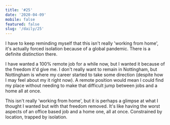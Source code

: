 ```yaml
---
title: '#25'
date: '2020-04-09'
mobile: false
featured: false
slug: '/daily/25'
---
```


I have to keep reminding myself that this isn't really 'working from home', it's actually forced isolation because of a global pandemic. There is a definite distinction there.

I have wanted a 100% remote job for a while now, but I wanted it because of the freedom it'd give me. I don't really want to remain in Nottingham, but Nottingham is where my career started to take some direction (despite how I may feel about my it right now). A remote position would mean I could find my place without needing to make that difficult jump between jobs and a home all at once.

This isn't really 'working from home', but it is perhaps a glimpse at what I thought I wanted but with that freedom removed. It's like having the worst aspects of an office based job and a home one, all at once. Constrained by location, trapped by isolation.
